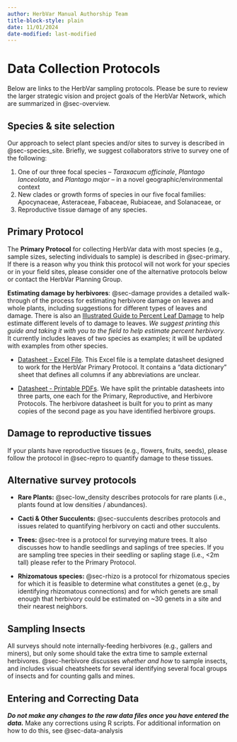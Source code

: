 ```yaml
---
author: HerbVar Manual Authorship Team
title-block-style: plain
date: 11/01/2024
date-modified: last-modified
---
```


# Data Collection Protocols {#sec-data-collection}

::: {.callout-important}

Below are links to the HerbVar sampling protocols. Please be sure to review the larger strategic vision and project goals of the HerbVar Network, which are summarized in @sec-overview. 

:::

## Species & site selection

Our approach to select plant species and/or sites to survey is described in @sec-species_site. Briefly, we suggest collaborators strive to survey one of the following:

  (1) One of our three focal species -- _Taraxacum officinale_, _Plantago lanceolata_, and _Plantago major_ -- in a novel geographic/environmental context  
  (2) New clades or growth forms of species in our five focal families: Apocynaceae, Asteraceae, Fabaceae, Rubiaceae, and Solanaceae, or  
  (3) Reproductive tissue damage of any species. 
 

## Primary Protocol

The **Primary Protocol** for collecting HerbVar data with most species (e.g., sample sizes, selecting individuals to sample) is described in @sec-primary. If there is a reason why you think this protocol will not work for your species or in your field sites, please consider one of the alternative protocols below or contact the HerbVar Planning Group.  

**Estimating damage by herbivores**: @sec-damage provides a detailed walk-through of the process for estimating herbivore damage on leaves and whole plants, including suggestions for different types of leaves and damage. There is also an [Illustrated Guide to Percent Leaf Damage](/protocols/Illustrated Guide to Percent Leaf Damage.pdf) to help estimate different levels of to damage to leaves. _We suggest printing this guide and taking it with you to the field to help estimate percent herbivory._ It currently includes leaves of two species as examples; it will be updated with examples from other species.  



 - [Datasheet - Excel File](protocols/HerbVar_Datasheet_Template.xlsx). This Excel file is a template datasheet designed to work for the HerbVar Primary Protocol. It contains a "data dictionary" sheet that defines all columns if any abbreviations are unclear.

 - [Datasheet - Printable PDFs](https://drive.google.com/drive/folders/10-9xPm9yOAvGCtL3dmVaoz7ODI1fghYG?usp=sharing). We have split the printable datasheets into three parts, one each for the Primary, Reproductive, and Herbivore Protocols. The herbivore datasheet is built for you to print as many copies of the second page as you have identified herbivore groups.


## Damage to reproductive tissues

If your plants have reproductive tissues (e.g., flowers, fruits, seeds), please follow the protocol in @sec-repro to quantify damage to these tissues.  

## Alternative survey protocols

- **Rare Plants:** @sec-low_density describes protocols for rare plants (i.e., plants found at low densities / abundances).  

- **Cacti & Other Succulents:** @sec-succulents describes protocols and issues related to quantifying herbivory on cacti and other succulents.  

- **Trees:** @sec-tree is a protocol for surveying mature trees. It also discusses how to handle seedlings and saplings of tree species. If you are sampling tree species in their seedling or sapling stage (i.e., <2m tall) please refer to the Primary Protocol.

- **Rhizomatous species:** @sec-rhizo is a protocol for rhizomatous species for which it is feasible to determine what constitutes a genet (e.g., by identifying rhizomatous connections) and for which genets are small enough that herbivory could be estimated on ~30 genets in a site and their nearest neighbors.

## Sampling Insects

All surveys should note internally-feeding herbivores (e.g., gallers and miners), but only some should take the extra time to sample external herbivores. @sec-herbivore discusses *whether and how* to sample insects, and includes visual cheatsheets for several identifying several focal groups of insects and for counting galls and mines.

## Entering and Correcting Data

***Do not make any changes to the raw data files once you have entered the data.*** Make any corrections using R scripts. For additional information on how to do this, see @sec-data-analysis
